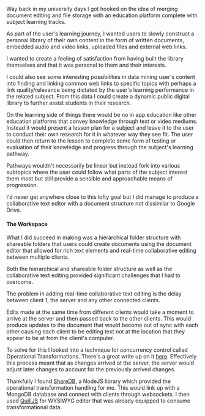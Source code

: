 
<MDXImage
  src="/images/projects/binder/binder_image_03.jpg"
  width={1140}
  aspectRatio="6/3"
  alt=""
  caption="The document editor. Multiple users could edit the same document simultaneously with changes correctly resolving across the server and all connected clients."
/>

Way back in my university days I got hooked on the idea of merging document editing and file storage with an education platform complete with subject learning tracks.

As part of the user's learning journey, I wanted users to slowly construct a personal library of their own content in the form of written documents, embedded audio and video links, uploaded files and external web links.

I wanted to create a feeling of satisfaction from having built the library themselves and that it was personal to them and their interests.

I could also see some interesting possibilities in data mining user's content into finding and linking common web links to specific topics with perhaps a link quality/relevance being dictated by the user's learning performance in the related subject. From this data I could create a dynamic public digital library to further assist students in their research.

<MDXImage
  src="/images/projects/binder/binder_image_02.jpg"
  height={512}
  width={680}
  aspectRatio="9/6"
  alt=""
  caption="A user's workspaces page. Each workspace can contain many documents and nesting folders with the future goal of web links, embed media and files."
/>

On the learning side of things there would be no in app education like other education platforms that convey knowledge through text or video mediums. Instead it would present a lesson plan for a subject and leave it to the user to conduct their own research for it in whatever way they see fit. The user could then return to the lesson to complete some form of testing or evaluation of their knowledge and progress through the subject's learning pathway.

Pathways wouldn't necessarily be linear but instead fork into various subtopics where the user could follow what parts of the subject interest them most but still provide a sensible and approachable means of progression.

I'd never get anywhere close to this lofty goal but I did manage to produce a collaborative text editor with a document structure not dissimilar to Google Drive.

#### The Workspace

What I did succeed in making was a hierarchical folder structure with shareable folders that users could create documents using the document editor that allowed for rich text elements and real-time collaborative editing between multiple clients.

Both the hierarchical and shareable folder structure as well as the collaborative text editing provided significant challenges that I had to overcome.

The problem in adding real-time collaborative text editing is the delay between client 1, the server and any other connected clients.

Edits made at the same time from different clients would take a moment to arrive at the server and then passed back to the other clients. This would produce updates to the document that would become out of sync with each other causing each client to be editing text not at the location that they appear to be at from the client's computer.

<MDXImage
  src="/images/projects/binder/binder_image_01.jpg"
  width={1140}
  aspectRatio="10/6"
  alt=""
  caption="An example of one of the workspaces. Documents can be stored within a hierarchical folder structure. An entire workspace including the documents could be shared with multiple people."
/>

To solve for this I looked into a technique for concurrency control called Operational Transformations. There's a great write up on it [here](https://medium.com/coinmonks/operational-transformations-as-an-algorithm-for-automatic-conflict-resolution-3bf8920ea447). Effectively this process meant that as changes arrived at the server, the server would adjust later changes to account for the previously arrived changes.

Thankfully I found [ShareDB](https://github.com/share/sharedb), a NodeJS library which provided the operational transformation handling for me. This would link up with a MongoDB database and connect with clients through websockets. I then used [QuillJS](https://quilljs.com/) for WYSIWYG editor that was already equipped to consume transformational data.

